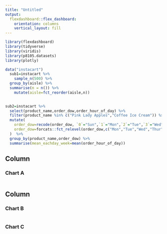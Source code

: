 ```yaml
---
title: "Untitled"
output: 
  flexdashboard::flex_dashboard:
    orientation: columns
    vertical_layout: fill
---
```


```r
library(flexdashboard)
library(tidyverse)
library(viridis)
library(p8105.datasets)
library(plotly)

```

```r
data("instacart")
  sub1=instacart %>% 
    sample_n(500) %>% 
  group_by(aisle) %>% 
  summarise(n = n()) %>% 
    mutate(aisle=fct_reorder(aisle,n))
  
```

```r
sub2=instacart %>% 
  select(product_name,order_dow,order_hour_of_day) %>% 
  filter(product_name %in% c("Pink Lady Apples","Coffee Ice Cream")) %>% 
  mutate(
    order_dow=recode(order_dow, `0`="Sun",`1`="Mon",`2`="Tue",`3`="Wed",`4`="Thur",`5`="Fri",`6`="Sat"),
    order_dow=forcats::fct_relevel(order_dow,c("Mon","Tue","Wed","Thur","Fri","Sat","Sun"))
  )  %>% 
  group_by(product_name,order_dow) %>% 
  summarise(mean_eachday_week=mean(order_hour_of_day)) 
```


Column {data-width=650}
-----------------------------------------------------------------------

### Chart A

```r

```

Column {data-width=350}
-----------------------------------------------------------------------

### Chart B

```r

```

### Chart C

```r

```

